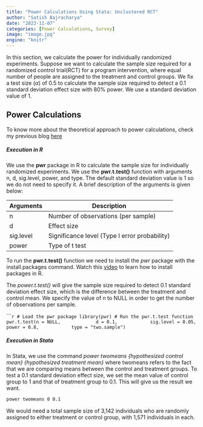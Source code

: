 ```yaml
---
title: "Power Calculations Using Stata: Unclustered RCT"
author: "Satish Bajracharya"
date: "2023-11-07"
categories: [Power Calculations, Survey]
image: "image.jpg"
engine: "knitr"
---
```


In this section, we calculate the power for individually randomized experiments. Suppose we want to calculate the sample size required for a randomized control trial(RCT) for a program intervention, where equal number of people are assigned to the treatment and control groups. We fix a test size ($\alpha$) of 0.5 to calculate the sample size required to detect a 0.1 standard deviation effect size with 80% power. We use a standard deviation value of 1.

::: callout-tip
## Power Calculations

To know more about the theoretical approach to power calculations, check my previous blog [here](https://vajra-satish.github.io/blogs/Power%20Calculations%20in%20RCT%20-%20Without%20Clusters%20(Theory)/)
:::

##### Execution in R

We use the **pwr** package in R to calculate the sample size for individually randomized experiments. We use the **pwr.t.test()** function with arguments n, d, sig.level, power, and type. The default standard deviation value is 1 so we do not need to specify it. A brief description of the arguments is given below:

| Arguments | Description                                   |
|-----------|-----------------------------------------------|
| n         | Number of observations (per sample)           |
| d         | Effect size                                   |
| sig.level | Significance level (Type I error probability) |
| power     | Type of t test                                |

To run the **pwr.t.test()** function we need to install the *pwr* package with the install.packages command. Watch this [video](https://www.youtube.com/watch?v=-wTcDqJWSzA) to learn how to install packages in R.

The *power.t.test()* will give the sample size required to detect 0.1 standard deviation effect size, which is the difference between the treatment and control mean. We specify the value of n to NULL in order to get the number of observations per sample.

``````r
# Load the pwr package
library(pwr)
# Run the pwr.t.test function
pwr.t.test(n = NULL, 
           d = 0.1,
           sig.level = 0.05,
           power = 0.8,
           type = "two.sample")
```

##### Execution in Stata

In Stata, we use the command *power twomeans {hypothesized control mean} {hypothesized treatment mean}* where twomeans refers to the fact that we are comparing means between the control and treatment groups. To test a 0.1 standard deviation effect size, we set the mean value of control group to 1 and that of treatment group to 0.1. This will give us the result we want.

```stata
power twomeans 0 0.1
```

We would need a total sample size of 3,142 individuals who are randomly assigned to either treatment or control group, with 1,571 individuals in each. 
